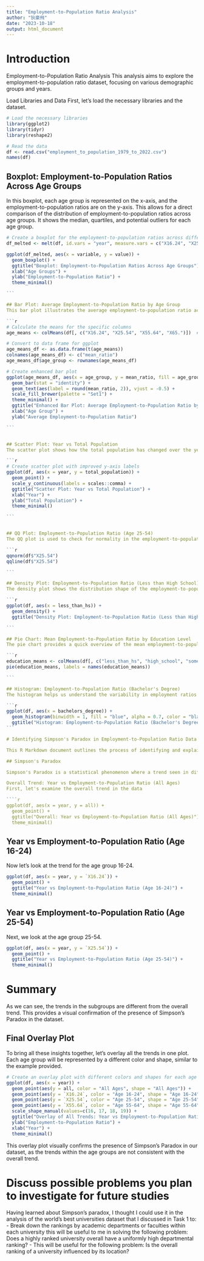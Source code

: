 ```yaml
---
title: "Employment-to-Population Ratio Analysis"
author: "狄豪飛"
date: "2023-10-18"
output: html_document
---
```


# Introduction


Employment-to-Population Ratio Analysis
This analysis aims to explore the employment-to-population ratio dataset, focusing on various demographic groups and years.

Load Libraries and Data
First, let's load the necessary libraries and the dataset.
```r
# Load the necessary libraries
library(ggplot2)
library(tidyr)
library(reshape2)

# Read the data
df <- read.csv("employment_to_population_1979_to_2022.csv")
names(df)


```

## Boxplot: Employment-to-Population Ratios Across Age Groups
In this boxplot, each age group is represented on the x-axis, and the employment-to-population ratios are on the y-axis. This allows for a direct comparison of the distribution of employment-to-population ratios across age groups. It shows the median, quartiles, and potential outliers for each age group.

````r
# Create a boxplot for the employment-to-population ratios across different age groups
df_melted <- melt(df, id.vars = "year", measure.vars = c("X16.24", "X25.54", "X55.64"))

ggplot(df_melted, aes(x = variable, y = value)) +
  geom_boxplot() +
  ggtitle("Boxplot: Employment-to-Population Ratios Across Age Groups") +
  xlab("Age Groups") +
  ylab("Employment-to-Population Ratio") +
  theme_minimal()

```

## Bar Plot: Average Employment-to-Population Ratio by Age Group
This bar plot illustrates the average employment-to-population ratio across different age groups.

```r
# Calculate the means for the specific columns
age_means <- colMeans(df[, c("X16.24", "X25.54", "X55.64", "X65.")])  # Replace these with your exact column names

# Convert to data frame for ggplot
age_means_df <- as.data.frame(t(age_means))
colnames(age_means_df) <- c("mean_ratio")
age_means_df$age_group <- rownames(age_means_df)

# Create enhanced bar plot
ggplot(age_means_df, aes(x = age_group, y = mean_ratio, fill = age_group)) +
  geom_bar(stat = "identity") +
  geom_text(aes(label = round(mean_ratio, 2)), vjust = -0.5) +
  scale_fill_brewer(palette = "Set1") +
  theme_minimal() +
  ggtitle("Enhanced Bar Plot: Average Employment-to-Population Ratio by Age Group") +
  xlab("Age Group") +
  ylab("Average Employment-to-Population Ratio")

```


## Scatter Plot: Year vs Total Population
The scatter plot shows how the total population has changed over the years.

```r
# Create scatter plot with improved y-axis labels
ggplot(df, aes(x = year, y = total_population)) +
  geom_point() +
  scale_y_continuous(labels = scales::comma) +
  ggtitle("Scatter Plot: Year vs Total Population") +
  xlab("Year") +
  ylab("Total Population") +
  theme_minimal()

```


## QQ Plot: Employment-to-Population Ratio (Age 25-54)
The QQ plot is used to check for normality in the employment-to-population ratio for the age group 25-54.

```r
qqnorm(df$"X25.54")
qqline(df$"X25.54")

```

## Density Plot: Employment-to-Population Ratio (Less than High School)
The density plot shows the distribution shape of the employment-to-population ratio for those with less than a high school education.

```r
ggplot(df, aes(x = less_than_hs)) +
  geom_density() +
  ggtitle("Density Plot: Employment-to-Population Ratio (Less than High School)")

```

## Pie Chart: Mean Employment-to-Population Ratio by Education Level
The pie chart provides a quick overview of the mean employment-to-population ratio across different levels of education.

```r
education_means <- colMeans(df[, c("less_than_hs", "high_school", "some_college", "bachelors_degree", "advanced_degree")])
pie(education_means, labels = names(education_means))

```

## Histogram: Employment-to-Population Ratio (Bachelor's Degree)
The histogram helps us understand the variability in employment ratios for those with a bachelor's degree.

```r
ggplot(df, aes(x = bachelors_degree)) +
  geom_histogram(binwidth = 1, fill = "blue", alpha = 0.7, color = "black") +
  ggtitle("Histogram: Employment-to-Population Ratio (Bachelor's Degree)")
```

# Identifying Simpson's Paradox in Employment-to-Population Ratio Data

This R Markdown document outlines the process of identifying and explaining Simpson's Paradox in a dataset containing employment-to-population ratios.

## Simpson's Paradox

Simpson's Paradox is a statistical phenomenon where a trend seen in different groups of data disappears or reverses when the groups are combined. We will investigate whether this paradox exists in our dataset.

Overall Trend: Year vs Employment-to-Population Ratio (All Ages)
First, let's examine the overall trend in the data

````r
ggplot(df, aes(x = year, y = all)) +
  geom_point() +
  ggtitle("Overall: Year vs Employment-to-Population Ratio (All Ages)") +
  theme_minimal()
````


## Year vs Employment-to-Population Ratio (Age 16-24)
Now let's look at the trend for the age group 16-24.

````r
ggplot(df, aes(x = year, y = `X16.24`)) +
  geom_point() +
  ggtitle("Year vs Employment-to-Population Ratio (Age 16-24)") +
  theme_minimal()

````


## Year vs Employment-to-Population Ratio (Age 25-54)
Next, we look at the age group 25-54.

````r
ggplot(df, aes(x = year, y = `X25.54`)) +
  geom_point() +
  ggtitle("Year vs Employment-to-Population Ratio (Age 25-54)") +
  theme_minimal()

````


# Summary
As we can see, the trends in the subgroups are different from the overall trend. This provides a visual confirmation of the presence of Simpson's Paradox in the dataset.

## Final Overlay Plot

To bring all these insights together, let's overlay all the trends in one plot. Each age group will be represented by a different color and shape, similar to the example provided.

````r
# Create an overlay plot with different colors and shapes for each age group
ggplot(df, aes(x = year)) +
  geom_point(aes(y = all, color = "All Ages", shape = "All Ages")) +
  geom_point(aes(y = `X16.24`, color = "Age 16-24", shape = "Age 16-24")) +
  geom_point(aes(y = `X25.54`, color = "Age 25-54", shape = "Age 25-54")) +
  geom_point(aes(y = `X55.64`, color = "Age 55-64", shape = "Age 55-64")) +
  scale_shape_manual(values=c(16, 17, 18, 19)) +
  ggtitle("Overlay of All Trends: Year vs Employment-to-Population Ratio") +
  ylab("Employment-to-Population Ratio") +
  xlab("Year") +
  theme_minimal()
````

This overlay plot visually confirms the presence of Simpson's Paradox in our dataset, as the trends within the age groups are not consistent with the overall trend.

# Discuss possible problems you plan to investigate for future studies

Having learned about Simpson's paradox, I thought I could use it in the analysis of the world's best universities dataset that I discussed in Task 1 to:
- Break down the rankings by academic departments or faculties within each university this will be useful to me in solving the following problem: Does a highly ranked university overall have a uniformly high departmental ranking?
- This will be useful for the following problem: Is the overall ranking of a university influenced by its location?


